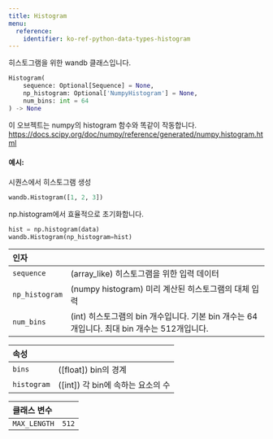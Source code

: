 ---
title: Histogram
menu:
  reference:
    identifier: ko-ref-python-data-types-histogram
---

<Card title="View the source code" href="https://www.github.com/wandb/wandb/tree/637bddf198525810add5804059001b1b319d6ad1/wandb/sdk/data_types/histogram.py#L18-L94" icon="github"/>

히스토그램을 위한 wandb 클래스입니다.

```python
Histogram(
    sequence: Optional[Sequence] = None,
    np_histogram: Optional['NumpyHistogram'] = None,
    num_bins: int = 64
) -> None
```

이 오브젝트는 numpy의 histogram 함수와 똑같이 작동합니다.
https://docs.scipy.org/doc/numpy/reference/generated/numpy.histogram.html

#### 예시:

시퀀스에서 히스토그램 생성

```python
wandb.Histogram([1, 2, 3])
```

np.histogram에서 효율적으로 초기화합니다.

```python
hist = np.histogram(data)
wandb.Histogram(np_histogram=hist)
```

| 인자 |  |
| :--- | :--- |
|  `sequence` |  (array_like) 히스토그램을 위한 입력 데이터 |
|  `np_histogram` |  (numpy histogram) 미리 계산된 히스토그램의 대체 입력 |
|  `num_bins` |  (int) 히스토그램의 bin 개수입니다. 기본 bin 개수는 64개입니다. 최대 bin 개수는 512개입니다. |

| 속성 |  |
| :--- | :--- |
|  `bins` |  ([float]) bin의 경계 |
|  `histogram` |  ([int]) 각 bin에 속하는 요소의 수 |

| 클래스 변수 |  |
| :--- | :--- |
|  `MAX_LENGTH`<a id="MAX_LENGTH"></a> |  `512` |
